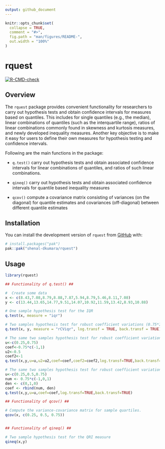 ```yaml
---
output: github_document
---
```


<!-- README.md is generated from README.Rmd. Please edit that file -->

```r
knitr::opts_chunk$set(
  collapse = TRUE,
  comment = "#>",
  fig.path = "man/figures/README-",
  out.width = "100%"
)
```

# rquest

<!-- badges: start -->
[![R-CMD-check](https://github.com/shenal-dkumara/rquest/actions/workflows/R-CMD-check.yaml/badge.svg)](https://github.com/shenal-dkumara/rquest/actions/workflows/R-CMD-check.yaml)
<!-- badges: end -->

## Overview

The `rquest` package provides convenient functionality for researchers to carry out hypothesis tests and obtain confidence intervals for measures based on quantiles. This includes for single quantiles (e.g., the median), linear combinations of quantiles (such as the interquartile range), ratios
of linear combinations commonly found in skewness and kurtosis measures, and newly developed inequality measures. Another key objective is to
make it easy for users to define their own measures for hypothesis testing and confidence intervals.

Following are the main functions in the package:

* `q.test()` carry out hypothesis tests and obtain associated confidence intervals for linear combinations of quantiles, and ratios of such linear combinations.

* `qineq()` carry out hypothesis tests and obtain associated confidence intervals for quantile based inequality measures

* `qcov()` compute a covariance matrix consisting of variances (on the diagonal) for quantile estimates and covariances (off-diagonal) between different quantile estimates


## Installation

You can install the development version of `rquest` from [GitHub](https://github.com/) with:

``` r
# install.packages("pak")
pak::pak("shenal-dkumara/rquest")
```

## Usage

```r
library(rquest)

## Functionality of q.test() ##

#  Create some data
x <- c(8.43,7.08,8.79,8.88,7.87,5.94,8.79,5.46,8.11,7.08)
y <- c(13.44,13.65,14.77,9.51,14.07,10.92,11.59,13.42,8.93,10.88)

# One sample hypothesis test for the IQR
q.test(x, measure = "iqr")

# Two samples hypothesis test for robust coefficient variations (0.75*IQR/median) with log transformation and back-transformation to the ratio scale,.
q.test(x, y, measure = "rCViqr", log.transf = TRUE, back.transf = TRUE)

# The same two samples hypothesis test for robust coefficient variations (0.75*IQR/median) by using 'u',''u2','coef' and 'coef2' arguments.
u<-c(0.25,0.75)
coef<-0.75*c(-1,1)
u2<-0.5
coef2<-1
q.test(x,y,u=u,u2=u2,coef=coef,coef2=coef2,log.transf=TRUE,back.transf=TRUE)

# The same two samples hypothesis test for robust coefficient variations (0.75*IQR/median) by using only 'u' and 'coef' arguments.
u<-c(0.25,0.5,0.75)
num <- 0.75*c(-1,0,1)
den <- c(0,1,0)
coef <- rbind(num, den)
q.test(x,y,u=u,coef=coef,log.transf=TRUE,back.transf=TRUE)

## Functionality of qcov() ##

# Compute the variance-covariance matrix for sample quartiles.
qcov(x, c(0.25, 0.5, 0.75))


## Functionality of qineq() ##

# Two sample hypothesis test for the QRI measure
qineq(x,y)
```




